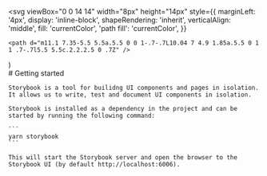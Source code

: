 
  <svg
    viewBox="0 0 14 14"
    width="8px"
    height="14px"
    style={{
      marginLeft: '4px',
      display: 'inline-block',
      shapeRendering: 'inherit',
      verticalAlign: 'middle',
      fill: 'currentColor',
      'path fill': 'currentColor',
    }}
  >
    <path d="m11.1 7.35-5.5 5.5a.5.5 0 0 1-.7-.7L10.04 7 4.9 1.85a.5.5 0 1 1 .7-.7l5.5 5.5c.2.2.2.5 0 .7Z" />
  </svg>
)

<Meta title="Documentation" />

<div className="sb-container">
  <div className='sb-section-title'>
    # Getting started

    Storybook is a tool for builidng UI components and pages in isolation. It allows us to write, test and document UI components in isolation.

    Storybook is installed as a dependency in the project and can be started by running the following command:

    ```
    yarn storybook
    ```

    This will start the Storybook server and open the browser to the Storybook UI (by default http://localhost:6006).

  </div>

</div>

<style>
  {`
  .sb-container {
    margin-bottom: 48px;
  }

  .sb-section {
    width: 100%;
    display: flex;
    flex-direction: row;
    gap: 20px;
  }

  img {
    object-fit: cover;
  }

  .sb-section-title {
    margin-bottom: 32px;
  }

  .sb-section a:not(h1 a, h2 a, h3 a) {
    font-size: 14px;
  }


  @media screen and (max-width: 600px) {
    .sb-section {
      flex-direction: column;
    }

  }
  `}
</style>
